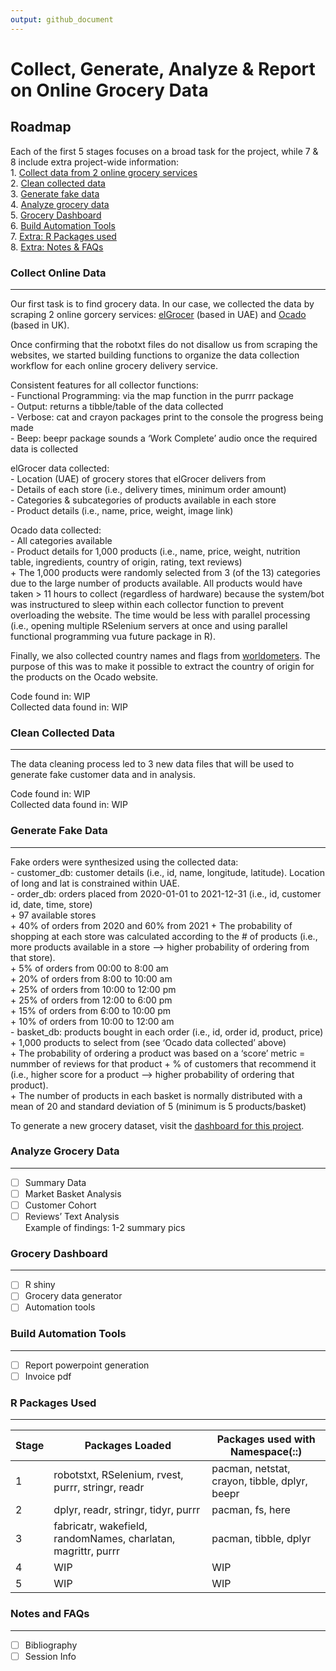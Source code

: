 ```yaml
---
output: github_document
---
```

# Collect, Generate, Analyze & Report on Online Grocery Data

## Roadmap
Each of the first 5 stages focuses on a broad task for the project, 
while 7 & 8 include extra project-wide information:  
1. [Collect data from 2 online grocery services](#collect-online-data)  
2. [Clean collected data](#clean-collected-data)  
3. [Generate fake data](#generate-fake-data)  
4. [Analyze grocery data](#analyze-grocery-data)  
5. [Grocery Dashboard](#grocery-dashboard)  
6. [Build Automation Tools](#build-automation-tools)  
7. [Extra: R Packages used](#r-packages-used)  
8. [Extra: Notes & FAQs](#notes-and-faqs)  

### Collect Online Data
***
Our first task is to find grocery data. In our case, we collected the data 
by scraping 2 online gorcery services: [elGrocer](https://www.elgrocer.com) 
(based in UAE) and [Ocado](https://www.ocado.com) (based in UK).  

Once confirming that the robotxt files do not disallow us 
from scraping the websites, we started building functions to organize the 
data collection workflow for each online grocery delivery service.  

Consistent features for all collector functions:  
- Functional Programming: via the map function in the purrr package  
- Output: returns a tibble/table of the data collected  
- Verbose: cat and crayon packages print to the console the progress being made  
- Beep: beepr package sounds a 'Work Complete' audio once the required data 
is collected  

elGrocer data collected:  
- Location (UAE) of grocery stores that elGrocer delivers from  
- Details of each store (i.e., delivery times, minimum order amount)  
- Categories & subcategories of products available in each store  
- Product details (i.e., name, price, weight, image link)  

Ocado data collected:  
- All categories available  
- Product details for 1,000 products (i.e., name, price, weight, nutrition 
table, ingredients, country of origin, rating, text reviews)  
    + The 1,000 products were randomly selected from 3 (of the 13) 
    categories due to the large number of products available. All products 
    would have taken > 11 hours to collect (regardless of hardware) because 
    the system/bot was instructured to sleep within each collector function 
    to prevent overloading the website. The time would be less with parallel 
    processing (i.e., opening multiple RSelenium servers at once and using 
    parallel functional programming vua future package in R).  

Finally, we also collected country names and flags from 
[worldometers](https://www.worldometers.info/geography/flags-of-the-world/). 
The purpose of this was to make it possible to extract the country of origin 
for the products on the Ocado website.  

Code found in: WIP  
Collected data found in: WIP

### Clean Collected Data
***
The data cleaning process led to 3 new data files that will be used to  
generate fake customer data and in analysis.   

Code found in: WIP  
Collected data found in: WIP

### Generate Fake Data
***
Fake orders were synthesized using the collected data:  
- customer_db: customer details (i.e., id, name, longitude, latitude). 
Location of long and lat is constrained within UAE.  
- order_db: orders placed from 2020-01-01 to 2021-12-31
(i.e., id, customer id, date, time, store)  
    + 97 available stores  
    + 40% of orders from 2020 and 60% from 2021
    + The probability of shopping at each store was calculated according to 
    the # of products (i.e., more products 
    available in a store ---> higher probability of ordering from that 
    store).  
    + 5% of orders from 00:00 to 8:00 am  
    + 20% of orders from 8:00 to 10:00 am  
    + 25% of orders from 10:00 to 12:00 pm  
    + 25% of orders from 12:00 to 6:00 pm  
    + 15% of orders from 6:00 to 10:00 pm  
    + 10% of orders from 10:00 to 12:00 am  
- basket_db: products bought in each order (i.e., id, order id, product, 
price)  
    + 1,000 products to select from (see 'Ocado data collected' above)  
    + The probability of ordering a product was based on a 'score' metric = 
    nummber of reviews for that product + % of customers that recommend it 
    (i.e., higher score for a product ---> higher probability of ordering 
    that product).  
    + The number of products in each basket is normally distributed with a 
    mean of 20 and standard deviation of 5 (minimum is 5 products/basket)  

To generate a new grocery dataset, visit 
the [dashboard for this project](#grocery-dashboard).  

### Analyze Grocery Data
***
- [ ] Summary Data  
- [ ] Market Basket Analysis  
- [ ] Customer Cohort  
- [ ] Reviews' Text Analysis  
Example of findings: 1-2 summary pics

### Grocery Dashboard
***
- [ ] R shiny
- [ ] Grocery data generator
- [ ] Automation tools

### Build Automation Tools
***
- [ ] Report powerpoint generation  
- [ ] Invoice pdf  

### R Packages Used
***
|    **Stage**    | **Packages Loaded** | **Packages used with Namespace(::)** |
|---|----------------------------------------------------|--------------------------------------|
| 1 | robotstxt, RSelenium, rvest, purrr, stringr, readr | pacman, netstat, crayon, tibble, dplyr, beepr |
| 2 | dplyr, readr, stringr, tidyr, purrr  | pacman, fs, here |
| 3 | fabricatr, wakefield, randomNames, charlatan, magrittr, purrr  | pacman, tibble, dplyr |
| 4 | WIP  | WIP |
| 5 | WIP  | WIP |

### Notes and FAQs
***
- [ ] Bibliography  
- [ ] Session Info

